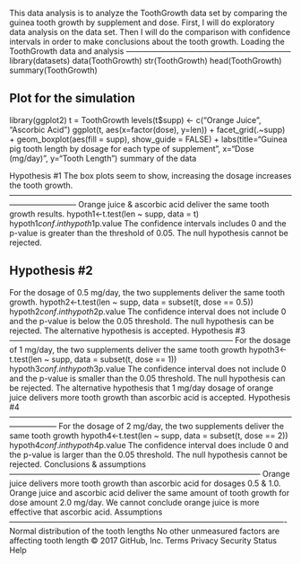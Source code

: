 
This data analysis is to analyze the ToothGrowth data set by comparing the guinea tooth growth by supplement and dose. First, I will do exploratory data analysis on the data set. Then I will do the comparison with confidence intervals in order to make conclusions about the tooth growth.
Loading the ToothGrowth data and analysis
---------------------------------------------------------------
library(datasets)
data(ToothGrowth)
str(ToothGrowth)
head(ToothGrowth)
summary(ToothGrowth)

Plot for the simulation
-----------------------------------------------------------------
library(ggplot2)
t = ToothGrowth
levels(t$supp) <- c("Orange Juice", "Ascorbic Acid")
ggplot(t, aes(x=factor(dose), y=len)) + 
  facet_grid(.~supp) +
  geom_boxplot(aes(fill = supp), show_guide = FALSE) +
  labs(title="Guinea pig tooth length by dosage for each type of supplement", 
    x="Dose (mg/day)",
    y="Tooth Length")
summary of the data

Hypothesis #1
The box plots seem to show, increasing the dosage increases the tooth growth. 
--------------------------------------------------------------------------------------------------------------------------------------
Orange juice & ascorbic acid deliver the same tooth growth results.
hypoth1<-t.test(len ~ supp, data = t)
hypoth1$conf.int
hypoth1$p.value
The confidence intervals includes 0 and the p-value is greater than the threshold of 0.05. The null hypothesis cannot be rejected.

Hypothesis #2
-------------------------------------------------------------------------------------
For the dosage of 0.5 mg/day, the two supplements deliver the same tooth growth.
hypoth2<-t.test(len ~ supp, data = subset(t, dose == 0.5))
hypoth2$conf.int
hypoth2$p.value
The confidence interval does not include 0 and the p-value is below the 0.05 threshold. The null hypothesis can be rejected. The alternative hypothesis is accepted.
Hypothesis #3
--------------------------------------------------------------------------------------
For the dosage of 1 mg/day, the two supplements deliver the same tooth growth
hypoth3<-t.test(len ~ supp, data = subset(t, dose == 1))
hypoth3$conf.int
hypoth3$p.value
The confidence interval does not include 0 and the p-value is smaller than the 0.05 threshold. The null hypothesis can be rejected. The alternative hypothesis that 1 mg/day dosage of orange juice delivers more tooth growth than ascorbic acid is accepted.
Hypothesis #4
------------------------------------------------------------------------------------------------------------------------------
For the dosage of 2 mg/day, the two supplements deliver the same tooth growth
hypoth4<-t.test(len ~ supp, data = subset(t, dose == 2))
hypoth4$conf.int
hypoth4$p.value
The confidence interval does include 0 and the p-value is larger than the 0.05 threshold. The null hypothesis cannot be rejected.
Conclusions & assumptions
------------------------------------------------------------------------------------------------
Orange juice delivers more tooth growth than ascorbic acid for dosages 0.5 & 1.0. 
Orange juice and ascorbic acid deliver the same amount of tooth growth for dose amount 2.0 mg/day. We cannot conclude orange juice is more effective that ascorbic acid.
Assumptions
----------------------------------------------------------------------------------------------------------
Normal distribution of the tooth lengths
No other unmeasured factors are affecting tooth length
© 2017 GitHub, Inc.
Terms
Privacy
Security
Status
Help
 

